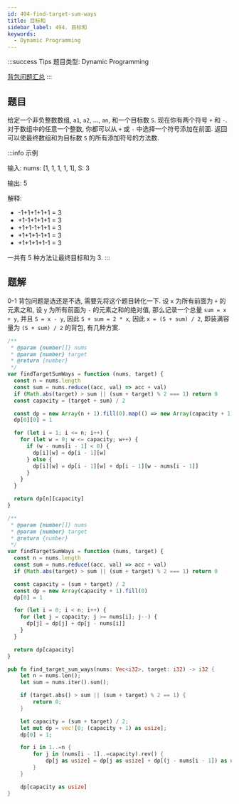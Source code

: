 ```yaml
---
id: 494-find-target-sum-ways
title: 目标和
sidebar_label: 494. 目标和
keywords:
  - Dynamic Programming
---
```


:::success Tips
题目类型: Dynamic Programming

[背包问题汇总](/algorithm-design/dynamic-programming/knapsack)
:::

## 题目

给定一个非负整数数组, `a1`, `a2`, ..., `an`, 和一个目标数 `S`. 现在你有两个符号 `+` 和 `-`. 对于数组中的任意一个整数, 你都可以从 `+` 或 `-` 中选择一个符号添加在前面. 返回可以使最终数组和为目标数 `S` 的所有添加符号的方法数.

:::info 示例

输入: nums: [1, 1, 1, 1, 1], S: 3

输出: 5

解释:

- -1+1+1+1+1 = 3
- +1-1+1+1+1 = 3
- +1+1-1+1+1 = 3
- +1+1+1-1+1 = 3
- +1+1+1+1-1 = 3

一共有 5 种方法让最终目标和为 3.
:::

## 题解

0-1 背包问题是选还是不选, 需要先将这个题目转化一下. 设 `x` 为所有前面为 `+` 的元素之和, 设 `y` 为所有前面为 `-` 的元素之和的绝对值, 那么记录一个总量 `sum = x + y`,
并且 `S = x - y`, 因此 `S + sum = 2 * x`, 因此 `x = (S + sum) / 2`, 即装满容量为 `(S + sum) / 2` 的背包, 有几种方案.


<Tabs>
  <TabItem value="JavaScript - 二维数组" label="JavaScript - 二维数组" default>

```ts
/**
 * @param {number[]} nums
 * @param {number} target
 * @return {number}
 */
var findTargetSumWays = function (nums, target) {
  const n = nums.length
  const sum = nums.reduce((acc, val) => acc + val)
  if (Math.abs(target) > sum || (sum + target) % 2 === 1) return 0
  const capacity = (target + sum) / 2

  const dp = new Array(n + 1).fill(0).map(() => new Array(capacity + 1).fill(0))
  dp[0][0] = 1

  for (let i = 1; i <= n; i++) {
    for (let w = 0; w <= capacity; w++) {
      if (w - nums[i - 1] < 0) {
        dp[i][w] = dp[i - 1][w]
      } else {
        dp[i][w] = dp[i - 1][w] + dp[i - 1][w - nums[i - 1]]
      }
    }
  }

  return dp[n][capacity]
}
```

</TabItem>
  <TabItem value="JavaScript - 一维数组" label="JavaScript - 一维数组">

```ts
/**
 * @param {number[]} nums
 * @param {number} target
 * @return {number}
 */
var findTargetSumWays = function (nums, target) {
  const n = nums.length
  const sum = nums.reduce((acc, val) => acc + val)
  if (Math.abs(target) > sum || (sum + target) % 2 === 1) return 0

  const capacity = (sum + target) / 2
  const dp = new Array(capacity + 1).fill(0)
  dp[0] = 1

  for (let i = 0; i < n; i++) {
    for (let j = capacity; j >= nums[i]; j--) {
      dp[j] = dp[j] + dp[j - nums[i]]
    }
  }

  return dp[capacity]
}
```

</TabItem>
<TabItem value="Rust" label="Rust">

```rust
pub fn find_target_sum_ways(nums: Vec<i32>, target: i32) -> i32 {
    let n = nums.len();
    let sum = nums.iter().sum();

    if (target.abs() > sum || (sum + target) % 2 == 1) {
        return 0;
    }

    let capacity = (sum + target) / 2;
    let mut dp = vec![0; (capacity + 1) as usize];
    dp[0] = 1;

    for i in 1..=n {
        for j in (nums[i - 1]..=capacity).rev() {
            dp[j as usize] = dp[j as usize] + dp[(j - nums[i - 1]) as usize];
        }
    }

    dp[capacity as usize]
}
```

</TabItem>
</Tabs>
